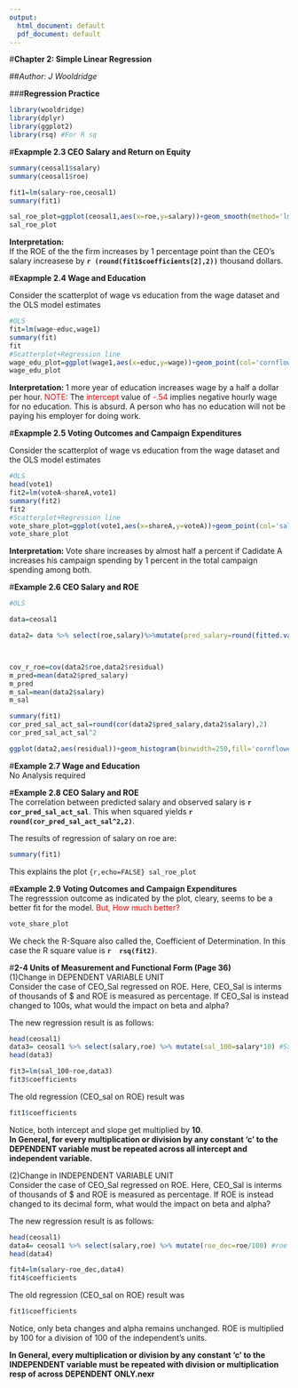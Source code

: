 ```yaml
---
output:
  html_document: default
  pdf_document: default
---
```

#**Chapter 2: Simple Linear Regression**

##*Author: J Wooldridge*


###**Regression Practice**

```r
library(wooldridge)
library(dplyr)
library(ggplot2)
library(rsq) #For R sq
```

#**Exapmple 2.3 CEO Salary and Return on Equity**
```r
summary(ceosal1$salary)
summary(ceosal1$roe)

fit1=lm(salary~roe,ceosal1)
summary(fit1)

sal_roe_plot=ggplot(ceosal1,aes(x=roe,y=salary))+geom_smooth(method='lm',se=FALSE,col='dark green')+geom_point(col='green')+ggtitle("Scatterplot: CEO Salary vs ROE")+annotate("text", x=55, y=14500, label = "R^2 == 0.01", parse=T)+annotate("text", x=55, y=13000, label = "hat(alpha) == 963.2", parse=T)+annotate("text", x=55, y=11500, label = "hat(beta) == 18.5", parse=T)+theme_bw()
sal_roe_plot
```
  
**Interpretation: **  
If the ROE of the the firm increases by 1 percentage point than the CEO's salary increasese by **`r (round(fit1$coefficients[2],2))`** thousand dollars.
  
#**Exapmple 2.4 Wage and Education**
  
Consider the scatterplot of wage vs education from the wage dataset and the OLS model estimates
```r
#OLS
fit=lm(wage~educ,wage1)
summary(fit)
fit
#Scatterplot+Regression line
wage_edu_plot=ggplot(wage1,aes(x=educ,y=wage))+geom_point(col='cornflower blue')+ggtitle("Scatterplot: Wage vs Education")+geom_smooth(method='lm',se=FALSE,col='red')+annotate("text", x=2, y=24, label = "R^2 == 0.16", parse=T)+annotate("text", x=2, y=22, label = "hat(alpha) == -0.90", parse=T)+annotate("text", x=2, y=20, label = "hat(beta) == 0.54", parse=T)+theme_bw()
wage_edu_plot
```
  
**Interpretation: **
1 more year of education  increases wage by a half a dollar per hour. <span style="color: red;">NOTE</span>: The <span style="color: red;">intercept</span> value of <span style="color: red;">-.54</span> implies negative hourly wage for no education. This is absurd. A person who has no education will not be paying his employer for doing work.

#**Exapmple 2.5 Voting Outcomes and Campaign Expenditures**
  
Consider the scatterplot of wage vs education from the wage dataset and the OLS model estimates
```r
#OLS
head(vote1)
fit2=lm(voteA~shareA,vote1)
summary(fit2)
fit2
#Scatterplot+Regression line
vote_share_plot=ggplot(vote1,aes(x=shareA,y=voteA))+geom_point(col='salmon')+ggtitle("Scatterplot: Voting Outcomes vs Campaign Expenditure")+geom_smooth(method='lm',se=FALSE,col='red')+annotate("text", x=95, y=40, label = "R^2 == 0.85", parse=T)+annotate("text", x=95, y=35, label = "hat(alpha) == 26.81", parse=T)+annotate("text", x=95, y=30, label = "hat(beta) == 0.46", parse=T)+theme_bw()
vote_share_plot
```
    
**Interpretation: **
Vote share increases by almost half a percent if Cadidate A increases his campaign spending by 1 percent in the total campaign spending among both. 


#**Example 2.6 CEO Salary and ROE**
```r
#OLS

data=ceosal1

data2= data %>% select(roe,salary)%>%mutate(pred_salary=round(fitted.values(fit1),2),residual=round(fit1$residuals,2))



cov_r_roe=cov(data2$roe,data2$residual)
m_pred=mean(data2$pred_salary)
m_pred
m_sal=mean(data2$salary)
m_sal

summary(fit1)
cor_pred_sal_act_sal=round(cor(data2$pred_salary,data2$salary),2)
cor_pred_sal_act_sal^2

ggplot(data2,aes(residual))+geom_histogram(binwidth=250,fill='cornflower blue',col='black')+ggtitle("Histogram of residuals")+xlab('residuals')+theme_bw()+annotate("text",x=11000,y=46,label="Covariance(residual,roe)== 0",parse=T)+annotate("text",x=11000,y=41,label="Mean_Actaul_Salary==1281.12",parse=T)+annotate("text",x=11000,y=36,label="Mean_Fitted_Salary== 1281.12",parse=T)

```
  
#**Example 2.7 Wage and Education**   
No Analysis required
  
#**Example 2.8 CEO Salary and ROE**  
The correlation between predicted salary and observed salary is **`r cor_pred_sal_act_sal`**. This when squared yields **`r round(cor_pred_sal_act_sal^2,2)`**.
  
The results of regression of salary on roe are:  
```r
summary(fit1)
```
  
This explains the plot
```{r,echo=FALSE} sal_roe_plot```
  
#**Example 2.9 Voting Outcomes and Campaign Expenditures**   
The regresssion outcome as indicated by the plot, cleary, seems to be a better fit for the model.
<span style='color:red;'> But, How much better?</span>
```r
vote_share_plot
```
  
We check the R-Square also called the, Coefficient of Determination. In this case the R square value is **`r  rsq(fit2)`**.
  
#**2-4 Units of Measurement and Functional Form (Page 36)**  
(1)Change in DEPENDENT VARIABLE UNIT  
Consider the case of CEO_Sal regressed on ROE. Here, CEO_Sal is interms of thousands of $ and ROE is measured as percentage. If CEO_Sal is instead changed to 100s, what would the impact on beta and alpha?

The new regression result is as follows:
```r
head(ceosal1)
data3= ceosal1 %>% select(salary,roe) %>% mutate(sal_100=salary*10) #Salary in 100 dollars
head(data3)

fit3=lm(sal_100~roe,data3)
fit3$coefficients
```
The old regression (CEO_sal on ROE) result was
```r
fit1$coefficients
```
Notice, both intercept and slope get multiplied by **10**.  
**In General, for every multiplication or division by any constant 'c' to the DEPENDENT variable must be repeated across all intercept and independent variable.**

(2)Change in INDEPENDENT VARIABLE UNIT  
Consider the case of CEO_Sal regressed on ROE. Here, CEO_Sal is interms of thousands of $ and ROE is measured as percentage. If ROE is instead changed to its decimal form, what would the impact on beta and alpha?

The new regression result is as follows:
```r
head(ceosal1)
data4= ceosal1 %>% select(salary,roe) %>% mutate(roe_dec=roe/100) #roe in decimal
head(data4)

fit4=lm(salary~roe_dec,data4)
fit4$coefficients
```
The old regression (CEO_sal on ROE) result was
```r
fit1$coefficients
```
Notice, only beta changes and alpha remains unchanged. ROE is multiplied by 100 for a division of 100 of the independent's units. 

**In General, every multiplication or division by any constant 'c' to the INDEPENDENT variable must be repeated with division or multiplication resp of across DEPENDENT ONLY.nexr**

